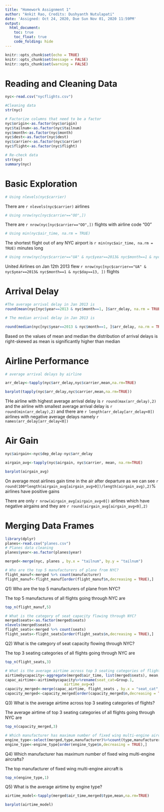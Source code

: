 ```yaml
---
title: "Homework Assignment 1"
author: "Ankit Rao, Credits: Dushyanth Nutulapati"
date: 'Assigned: Oct 24, 2020, Due Sun Nov 01, 2020 11:59PM'
output:
  html_document:
    toc: true
    toc_float: true
    code_folding: hide
---
```



```r
knitr::opts_chunk$set(echo = TRUE)
knitr::opts_chunk$set(message = FALSE)
knitr::opts_chunk$set(warning = FALSE)
```
# Reading and Cleaning Data
```r
nyc<-read.csv("nycflights.csv")

#Cleaning data
str(nyc)

# Factorize columns that need to be a factor
nyc$origin<-as.factor(nyc$origin)
nyc$tailnum<-as.factor(nyc$tailnum)
nyc$month<-as.factor(nyc$month)
nyc$dest<-as.factor(nyc$dest)
nyc$carrier<-as.factor(nyc$carrier)
nyc$flight<-as.factor(nyc$flight)

# Re-check data
str(nyc)
summary(nyc)
```

# Basic Exploration

```r
# Using nlevels(nyc$carrier)
```
There are `r nlevels(nyc$carrier)` airlines

```r
# Using nrow(nyc[nyc$carrier=="OO",])
```
There are `r nrow(nyc[nyc$carrier=="OO",])` flights with airline code "00"

```r
# Using min(nyc$air_time, na.rm = TRUE)
```
The shortest flight out of any NYC airport is `r min(nyc$air_time, na.rm = TRUE)` minutes long
```r
# Using nrow(nyc[nyc$carrier=="UA" & nyc$year==2013& nyc$month==1 & nyc$day==13, ])
```
United Airlines on Jan 12th 2013 flew `r nrow(nyc[nyc$carrier=="UA" & nyc$year==2013& nyc$month==1 & nyc$day==13, ])` flights

# Arrival Delay

```r
#The average arrival delay in Jan 2013 is
round(mean(nyc[nyc$year==2013 & nyc$month==1, ]$arr_delay, na.rm = TRUE),2) #minutes

# The median arrival delay in Jan 2013 is

round(median(nyc[nyc$year==2013 & nyc$month==1, ]$arr_delay, na.rm = TRUE),2) #minutes

```

Based on the values of mean and median the distribution of arrival delays is right-skewed as mean is significantly higher than median


# Airline Performance

```r
# average arrival delays by airline

arr_delay<-tapply(nyc$arr_delay,nyc$carrier,mean,na.rm=TRUE)

barplot(tapply(nyc$arr_delay,nyc$carrier,mean,na.rm=TRUE))

```
THe airline with highest average arrival delay is `r round(max(arr_delay),2)` and the airline with smallest average arrival delay is `r round(min(arr_delay),2)` and there are `r length(arr_delay[arr_delay<0])` airlines with negative average delays namely `r names(arr_delay[arr_delay<0])`


# Air Gain

```r
nyc$airgain<-nyc$dep_delay-nyc$arr_delay

airgain_avg<-tapply(nyc$airgain, nyc$carrier, mean, na.rm=TRUE)

barplot(airgain_avg)

```

On average most airlines gain time in the air after departure as we can see `r round(100*length(airgain_avg[airgain_avg>0])/length(airgain_avg),2)`% airlines have positive gains

There are only `r nrow(airgain_avg[airgain_avg<0])` airlines which have negative airgains and they are `r round(airgain_avg[airgain_avg<0],2)` 

# Merging Data Frames

```r
library(dplyr)
planes<-read.csv("planes.csv")
# Planes data cleaning
planes$year<-as.factor(planes$year)

merged<-merge(nyc, planes , by.x = "tailnum", by.y = "tailnum")

# Who are the top 5 manufacturers of plane from NYC?
flight_manuf<-merged %>% count(manufacturer)
flight_manuf<-flight_manuf[order(flight_manuf$n,decreasing = TRUE),]
```
Q1) Who are the top 5 manufacturers of plane from NYC?

The top 5 manufactures of all flights going through NYC are

```r
top_n(flight_manuf,5)

```


```r
# What is the category of seat capacity flowing through NYC?
merged$seats<-as.factor(merged$seats)
nlevels(merged$seats)
flight_seats<-merged %>% count(seats)
flight_seats<-flight_seats[order(flight_seats$n,decreasing = TRUE),]

```
Q2) What is the category of seat capacity flowing through NYC?

The top 3 seating categories of all flights going through NYC are 
```r
top_n(flight_seats,3)
```

```r
# What is the average airtime across top 3 seating categories of flights?
airtimebycapacity<-aggregate(merged$air_time, list(merged$seats), mean, na.rm=TRUE)
capac_airtime<-airtimebycapacity%>%rename(seat_cat=Group.1,
                           airtime_avg=x)
capacity_merged<-merge(capac_airtime, flight_seats , by.x = "seat_cat", by.y = "seats")
capacity_merged<-capacity_merged[order(capacity_merged$n,decreasing = TRUE),]

```
Q3) What is the average airtime across top 3 seating categories of flights?

The average airtime of top 3 seating categories of all flights going through NYC are 
```r
top_n(capacity_merged,3)
```

```r
# Which manufacturer has maximum number of fixed wing multi-engine aircrafts
engine_type<-select(merged,type,manufacturer)%>%count(type,manufacturer)
engine_type<-engine_type[order(engine_type$n,decreasing = TRUE),]

```
Q4) Which manufacturer has maximum number of fixed wing multi-engine aircrafts?

The top manufacturer of fixed wing multi-engine aircraft is 

```r
top_n(engine_type,1)

```
Q5) What is the average airtime by engine type?


```r
airtime_model<-tapply(merged$air_time,merged$type,mean,na.rm=TRUE)

barplot(airtime_model)

```


